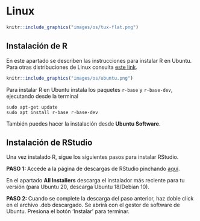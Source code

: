 # Linux

```r
knitr::include_graphics("images/os/tux-flat.png")
```

## Instalación de R

En este apartado se describen las instrucciones para instalar R en Ubuntu. Para otras distribuciones de Linux consulta [este link](https://ftp.cixug.es/CRAN/bin/linux/){target="_blank"}.


```r
knitr::include_graphics("images/os/ubuntu.png")
```

Para instalar R en Ubuntu instala los paquetes `r-base`  y  `r-base-dev`, ejecutando desde la terminal

    sudo apt-get update
    sudo apt install r-base r-base-dev 

También puedes hacer la instalación desde **Ubuntu Software**.

 

## Instalación de RStudio
Una vez instalado R, sigue los siguientes pasos para instalar RStudio.

**PASO 1: **
Accede a la página de descargas de RStudio pinchando [aquí](https://rstudio.com/products/rstudio/download/#download){target="_blank"}.  

En el apartado **All Installers** descarga el instalador más reciente para tu versión (para Ubuntu 20, descarga Ubuntu 18/Debian 10). 

**PASO 2: ** 
Cuando se complete la descarga del paso anterior, haz doble click en el archivo .deb descargado. Se abrirá con el gestor de software de Ubuntu. Presiona el botón 'Instalar' para terminar.